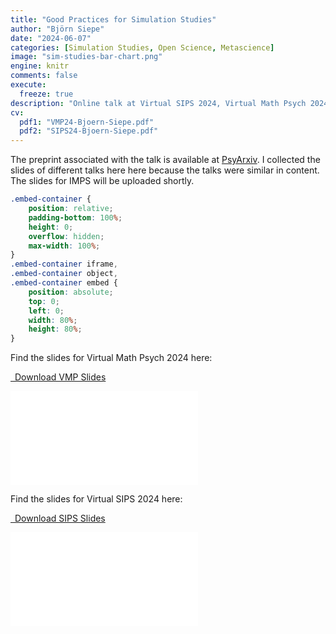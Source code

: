 ```yaml
---
title: "Good Practices for Simulation Studies"
author: "Björn Siepe"
date: "2024-06-07"
categories: [Simulation Studies, Open Science, Metascience]
image: "sim-studies-bar-chart.png"
engine: knitr
comments: false
execute:
  freeze: true
description: "Online talk at Virtual SIPS 2024, Virtual Math Psych 2024, and IMPS 2024."
cv:
  pdf1: "VMP24-Bjoern-Siepe.pdf"
  pdf2: "SIPS24-Bjoern-Siepe.pdf"
---
```


The preprint associated with the talk is available at [PsyArxiv](https://osf.io/preprints/psyarxiv/ufgy6/). 
I collected the slides of different talks here here because the talks were similar in content. The slides for IMPS will be uploaded shortly.

```css
.embed-container {
    position: relative;
    padding-bottom: 100%;
    height: 0;
    overflow: hidden;
    max-width: 100%;
}
.embed-container iframe,
.embed-container object,
.embed-container embed {
    position: absolute;
    top: 0;
    left: 0;
    width: 80%;
    height: 80%;
}
```

Find the slides for Virtual Math Psych 2024 here:
```{=html}
<p class="text-center">
  <a class="btn btn-primary btn-lg cv-download" href="`r rmarkdown::metadata$cv$pdf1`" target="_blank">
    <i class="fa-solid fa-file-arrow-down"></i>&ensp;Download VMP Slides
  </a>
</p>
<div class="embed-container">
  <iframe src="`r rmarkdown::metadata$cv$pdf1`" style="border: 0.5px"></iframe>
</div>
```

Find the slides for Virtual SIPS 2024 here:

```{=html}
<p class="text-center">
  <a class="btn btn-primary btn-lg cv-download" href="`r rmarkdown::metadata$cv$pdf2`" target="_blank">
    <i class="fa-solid fa-file-arrow-down"></i>&ensp;Download SIPS Slides
  </a>
</p>
<div class="embed-container">
  <iframe src="`r rmarkdown::metadata$cv$pdf2`" style="border: 0.5px"></iframe>
</div>
```


